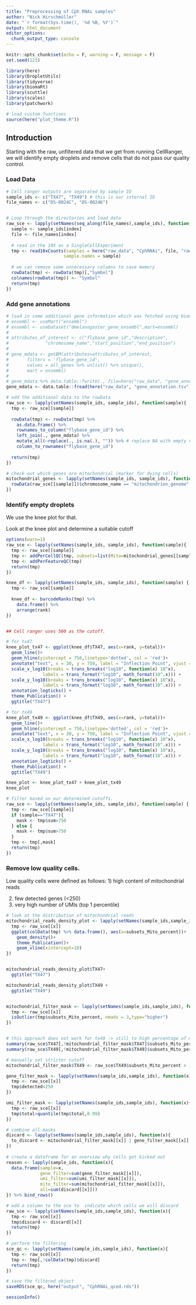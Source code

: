 ```yaml
---
title: "Preprocessing of Cph RNAi samples"
author: "Nick Hirschmüller"
date: "`r format(Sys.time(), '%d %B, %Y')`"
output: html_document
editor_options: 
  chunk_output_type: console
---
```


```r
knitr::opts_chunk$set(echo = F, warning = F, message = F)
set.seed(123)
```


```r
library(here)
library(DropletUtils)
library(tidyverse)
library(biomaRt)
library(scuttle)
library(scales)
library(patchwork)

# load custom functions
source(here("plot_theme.R"))
```


## Introduction
Starting with the raw, unfiltered data that we get from running CellRanger, we will identify empty droplets and remove cells that do not pass our quality control.


### Load Data
```r
# Cell ranger outputs are separated by sample ID
sample_ids <- c("TX47", "TX49") # this is our internal ID
file_names <- c("DS-0024C", "DS-00246")


# Loop through the directories and load data
raw_sce <- lapply(setNames(seq_along(file_names),sample_ids), function(index){
  sample <- sample_ids[index]
  file <- file_names[index]
  
  # read in the 10X as a SingleCellExperiment
  tmp <- read10xCounts(samples = here("raw_data", "CphRNAi", file, "raw_feature_bc_matrix"),
                      sample.names = sample)
  
  # we can remove some unnecessary columns to save memory 
  rowData(tmp) <- rowData(tmp)[,"Symbol"]
  colnames(rowData(tmp)) <- "Symbol"
  return(tmp)
})
```

### Add gene annotations
```r
# load in some additional gene information which was fetched using biomart. 
# ensembl <- useMart("ensembl")
# ensembl <- useDataset("dmelanogaster_gene_ensembl",mart=ensembl)
# 
# attributes_of_interest <- c("flybase_gene_id","description",
#              "chromosome_name","start_position","end_position")
# 
# gene_mdata <- getBM(attributes=attributes_of_interest, 
#       filters = 'flybase_gene_id', 
#       values = all_genes %>% unlist() %>% unique(), 
#       mart = ensembl)
# 
# gene_mdata %>% data.table::fwrite(., file=here("raw_data", "gene_annotation.tsv"),sep="\t", row.names = F)
gene_mdata <- data.table::fread(here("raw_data", "gene_annotation.tsv"))

# add the additional data to the rowData
raw_sce <- lapply(setNames(sample_ids, sample_ids), function(sample){
  tmp <- raw_sce[[sample]]
  
  rowData(tmp) <- rowData(tmp) %>% 
    as.data.frame() %>% 
    rownames_to_column("flybase_gene_id") %>% 
    left_join(., gene_mdata) %>% 
    mutate_all(~replace(., is.na(.), "")) %>% # replace NA with empty value
    column_to_rownames("flybase_gene_id")
  
  return(tmp)
})

# check out which genes are mitochondrial (marker for dying cells)
mitochondrial_genes <- lapply(setNames(sample_ids, sample_ids), function(sample){
  rowData(raw_sce[[sample]])$chromosome_name == "mitochondrion_genome"
}) 
```

### Identify empty droplets
We use the knee plot for that.

Look at the knee plot and determine a suitable cutoff
```r
options(warn=1)
raw_sce <- lapply(setNames(sample_ids, sample_ids), function(sample){
  tmp <- raw_sce[[sample]]
  tmp <- addPerCellQC(tmp, subsets=list(Mito=mitochondrial_genes[[sample]]))
  tmp <- addPerFeatureQC(tmp)
  return(tmp)
})

knee_df <- lapply(setNames(sample_ids, sample_ids), function(sample) {
  tmp <- raw_sce[[sample]]
  
  knee_df <- barcodeRanks(tmp) %>%
    data.frame() %>%
    arrange(rank)
})


## Cell ranger uses 500 as the cutoff.

# for tx47 
knee_plot_tx47 <- ggplot(knee_df$TX47, aes(x=rank, y=total))+
  geom_line()+
  geom_hline(yintercept = 750,linetype='dotted', col = 'red')+
  annotate("text", x = 30, y = 750, label = "Inflection Point", vjust = -0.5,size=3.3) +
  scale_x_log10(breaks = trans_breaks("log10", function(x) 10^x),
              labels = trans_format("log10", math_format(10^.x))) +
  scale_y_log10(breaks = trans_breaks("log10", function(x) 10^x),
              labels = trans_format("log10", math_format(10^.x))) +
  annotation_logticks() +
  theme_Publication() + 
  ggtitle("TX47")

# for tx49
knee_plot_tx49 <- ggplot(knee_df$TX49, aes(x=rank, y=total))+
  geom_line()+
  geom_hline(yintercept = 750,linetype='dotted', col = 'red')+
  annotate("text", x = 30, y = 750, label = "Inflection Point", vjust = -0.5,size=3.3) +
  scale_x_log10(breaks = trans_breaks("log10", function(x) 10^x),
              labels = trans_format("log10", math_format(10^.x))) +
  scale_y_log10(breaks = trans_breaks("log10", function(x) 10^x),
              labels = trans_format("log10", math_format(10^.x))) +
  annotation_logticks() +
  theme_Publication() + 
  ggtitle("TX49")

knee_plot <- knee_plot_tx47 + knee_plot_tx49
knee_plot

# filter based on our determined cutoffs.
raw_sce <- lapply(setNames(sample_ids, sample_ids), function(sample) {
  tmp <- raw_sce[[sample]]
  if (sample=="TX47"){
    mask <- tmp$sum>750
  } else {
    mask <- tmp$sum>750
  }
  tmp <- tmp[,mask]
  return(tmp)
})

```


### Remove low quality cells.
Low quality cells were defined as follows:
1) high content of mitochondrial reads 

2) few detected genes (<250)
3) very high number of UMIs (top 1 percentile)


```r
# look at the distribution of mitochondrial reads
mitochondrial_reads_density_plot <- lapply(setNames(sample_ids,sample_ids), function(x){
  tmp <- raw_sce[[x]]
  ggplot(colData(tmp) %>% data.frame(), aes(x=subsets_Mito_percent))+ 
    geom_density()+ 
    theme_Publication()+ 
    geom_vline(xintercept=10)
})


mitochondrial_reads_density_plot$TX47+ 
  ggtitle("TX47")

mitochondrial_reads_density_plot$TX49 + 
  ggtitle("TX49")


mitochondrial_filter_mask <- lapply(setNames(sample_ids,sample_ids), function(x){
  tmp <- raw_sce[[x]]
  isOutlier(tmp$subsets_Mito_percent, nmads = 3,type="higher")
})


# this approach does not work for tx49 -> still to high percentage of mitochondrial reads. 
summary(raw_sce$TX47[,!mitochondrial_filter_mask$TX47]$subsets_Mito_percent)
summary(raw_sce$TX49[,!mitochondrial_filter_mask$TX49]$subsets_Mito_percent)

# manually set stricter cutoff
mitochondrial_filter_mask$TX49 <- raw_sce$TX49$subsets_Mito_percent > 10

gene_filter_mask <- lapply(setNames(sample_ids,sample_ids), function(x){
  tmp <- raw_sce[[x]]
  tmp$detected<250
})

umi_filter_mask <- lapply(setNames(sample_ids,sample_ids), function(x){
  tmp <- raw_sce[[x]]
  tmp$total>quantile(tmp$total,0.99)
})

# combine all masks
discard <- lapply(setNames(sample_ids,sample_ids), function(x){
  to_discard <- mitochondrial_filter_mask[[x]] | gene_filter_mask[[x]] | umi_filter_mask[[x]]
})
  
# create a dataframe for an overview why cells got kicked out
reason <- lapply(sample_ids, function(x){
  data.frame(sample=x,
             gene_filter=sum(gene_filter_mask[[x]]), 
             umi_filter=sum(umi_filter_mask[[x]]), 
             mito_filter=sum(mitochondrial_filter_mask[[x]]), 
             all=sum(discard[[x]])) 
}) %>% bind_rows()

# add a column to the sce to  indicate which cells we will discard
raw_sce <- lapply(setNames(sample_ids,sample_ids), function(x){
  tmp <- raw_sce[[x]]
  tmp$discard <- discard[[x]]
  return(tmp)
})

# perform the filtering
sce_qc <- lapply(setNames(sample_ids,sample_ids), function(x){
  tmp <- raw_sce[[x]]
  tmp <- tmp[,!colData(tmp)$discard]
  return(tmp)
})

# save the filtered object
saveRDS(sce_qc, here("output", "CphRNAi_qced.rds"))
```

```r
sessionInfo()
```

